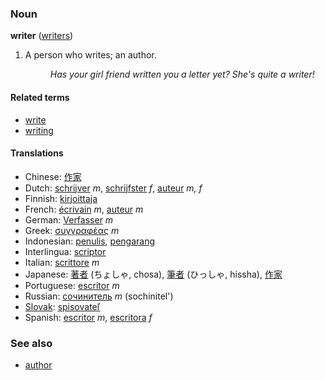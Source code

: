 ===Noun===
'''writer''' ([[writers]])

#A person who writes; an author.
#:''Has your girl friend written you a letter yet? She's quite a writer!'' 

====Related terms====
*[[write]]
*[[writing]]

====Translations====
*Chinese: [[作家]]
*Dutch: [[schrijver]] ''m'', [[schrijfster]] ''f'', [[auteur]] ''m, f''
*Finnish: [[kirjoittaja]]
*French: [[écrivain]] ''m'', [[auteur]] ''m''
*German: [[Verfasser]] ''m''
*Greek: [[συγγραφέας]] ''m''
*Indonesian: [[tulis|penulis]], [[karang|pengarang]]
*Interlingua: [[scriptor]]
*Italian: [[scrittore]] ''m''
*Japanese: [[著者]] (ちょしゃ, chosa), [[筆者]] (ひっしゃ, hissha), [[作家]]
*Portuguese: [[escritor]] ''m''
*Russian: [[сочинитель]] ''m'' (sochinitel')
*[[Slovak]]: [[spisovateľ]]
*Spanish: [[escritor]] ''m'', [[escritora]] ''f''

===See also===
*[[author]]